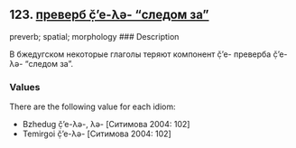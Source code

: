 ## 123. <a href =  'https://agricolamz.github.io/The_Circassian_Isoglosses_Database/123.html'>преверб č̣’e-λə- "следом за"</a>
preverb; spatial; morphology
### Description

В бжедугском некоторые глаголы теряют компонент č̣’e- преверба č̣’e-λə- "следом за".

### Values
There are the following value for each idiom:

* Bzhedug  č̣’e-λə-, λə- [Ситимова 2004: 102] 
* Temirgoi  č̣’e-λə- [Ситимова 2004: 102] 

